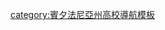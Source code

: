 {{Navbox
| name       = 賓夕法尼亞大學
| title      = [[賓夕法尼亞大學|<span style="color:#FFFFFF;">賓夕法尼亞大學</span>]]
| state      = {{{state|autocollapse}}}
| bodyclass = hlist
| groupstyle = text-align:right;

| basestyle = {{CollegePrimaryStyle|Penn Quakers|color=white}}
| image      = [[File:BenFranklinAtPennCropped.jpg|85px]]

| group1 = 學院
| list1  = 
* [[賓夕法尼亞大學藝術與科學學院|藝術與科學學院]]
* [[賓夕法尼亞大學安嫩伯格傳播學院|通信學院]]
* [[賓夕法尼亞大學牙科醫學院|牙科醫學學院]]
* [[賓夕法尼亞大學設計學院|設計學院]]
* [[賓夕法尼亞大學教育學研究生院|教育學院]]
* [[賓夕法尼亞大學工程與應用科學學院|工程與應用科學學院]]
* [[宾夕法尼亚大学法学院|法學院]]
* [[賓夕法尼亞大學佩雷爾曼醫學院|醫學院]]
* [[賓夕法尼亞大學護理學院|護理學院]]
* [[賓夕法尼亞大學社會政策與實踐學院|社會政策與實踐學院]]
* [[賓夕法尼亞大學獸醫學院|獸醫學學院]]
* [[宾夕法尼亚大学沃顿商学院|沃顿商学院]]
<!--
| group2 = 項目
| list2  = 
* [[Center for Advanced Judaic Studies|Advanced Judaic Studies]]
* [[Fels Institute of Government|Government]]
* [[Center for Global Communication Studies|Global Communication Studies]]
* [[Graduate Group in the Art and Archaeology of the Mediterranean World|Mediterranean Art and Archaeology]]
* [[Huntsman Program in International Studies and Business|International Studies and Business]] 
* [[Jerome Fisher Program in Management and Technology|Management and Technology]]
* [[Lauder Institute]] 
* [[Leonard Davis Institute of Health Economics|Health Economics]]
* [[Singh Program in Networked & Social Systems Engineering (NETS)|Networked and Social Systems Engineering]]
* [[Vagelos Scholars Program in Molecular Life Sciences|Molecular Life Science]]
* [[Annenberg Public Policy Center|Public Policy]]
-->

| group3 = 地點
| list3  =
* [[大學城 (費城)|大學城]]
* [[安嫩伯格表演藝術中心|嫩伯格中心]]
* [[大學樓 (賓夕法尼亞大學)|大學樓]]
* [[賓夕法尼亞大學宿舍|宿舍]]
* [[費舍爾美術圖書館]]
* [[賓夕法尼亞大學校園歷史區|歷史區]]
* [[休斯頓大廳 (賓夕法尼亞大學)|休斯頓大廳]]
* [[費城當代藝術研究所|當代藝術研究所]]
* [[歐文會堂]]
* [[凱利作家之家]]
* [[梅耶遜樓]]
* [[摩爾電機工程學院]]
* [[莫里斯植物園]]
* [[宾夕法尼亚大学考古学与人类学博物馆|考古学与人类学博物馆]]
* [[新博爾頓中心]]
* [[賓夕法尼亞大學佩雷爾曼四角院|佩雷爾曼四角院]]
* [[四角形宿舍 (賓夕法尼亞大學)|四角形宿舍]]
* [[理查茲醫學研究實驗室|理查茲實驗室]]
* [[範佩特圖書館]]

| group4 = 體育
| list4  =
* [[宾夕法尼亚大学贵格会队]]
* [[賓夕法尼亞大學樂隊]]
<!--
* Basketball
** [[Penn Quakers men's basketball|Men's]]
** [[Penn Quakers women's basketball|Women's]]
* [[Penn Quakers football|Football]]
* [[College Boat Club]] 
* [[Penn Quakers men's lacrosse|Lacrosse]]
* [[Penn Relays]]
* Soccer
** [[Penn Quakers men's soccer|Men's]]
** Women's
* [[Penn Quakers men's squash|Men's squash]]
* [[Class of 1923 Arena]]
* [[Franklin Field]]
* [[Meiklejohn Stadium]]
* [[Palestra]]
-->
| group5 = 媒體
| list5  =
* 《[[每日賓大人]]》
* 《[[賓夕法尼亞酒杯報]]》
* [[宾夕法尼亚大学出版社]]
* [[沃頓學院出版社]]

| group6 = 生活
| list6  =
* [[賓夕法尼亞大學歡悅社團|歡悅社團]]
* [[賓夕法尼亞大學醫療應急反應隊|醫療應急反應隊]]
* {{tsl|en|Philomathean Society|好學社}}
* [[紅與藍]]

| group7 = 人物
| list7 =
* [[賓夕法尼亞大學校長列表|校長]]
* [[:Category:賓夕法尼亞大學校友|校友]]‎
*[[:Category:賓夕法尼亞大學教師|教師和員工]]‎
*[[:Category:宾夕法尼亚大学荣誉博士|荣誉博士]]‎ 
*[[宾夕法尼亚大学诺贝尔奖得主列表|诺贝尔奖得主]]
<!--
| group8 = 相關
| list8 =
* [[Benjamin Franklin (Boyle)|''Benjamin Franklin'' statue]]
-->
| below =
* {{icon|commons}} '''[[:commons:Category:University of Pennsylvania|{{color|white|維基共享資源}}]]'''
}}<noinclude>
{{collapsible option}}
[[category:賓夕法尼亞州高校導航模板]]
</noinclude>
